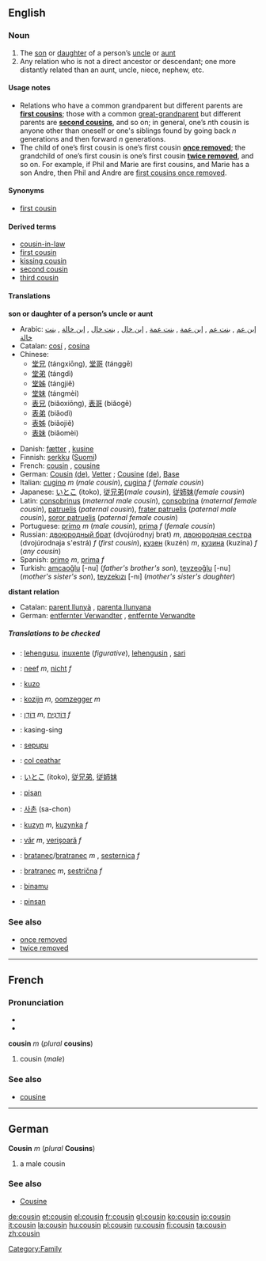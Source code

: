 {{see|Cousin}}
==English==

===Noun===
{{en-noun}}

# The [[son]] or [[daughter]] of a person’s [[uncle]] or [[aunt]]
# Any relation who is not a direct ancestor or descendant; one more distantly related than an aunt, uncle, niece, nephew, etc.

====Usage notes====
*Relations who have a common grandparent but different parents are '''[[first cousin]]s'''; those with a common [[great-grandparent]] but different parents are '''[[second cousin]]s''', and so on; in general, one’s ''n''th cousin is anyone other than oneself or one's siblings found by going back ''n'' generations and then forward ''n'' generations.
*The child of one’s first cousin is one’s first cousin '''[[once removed]]'''; the grandchild of one’s first cousin is one’s first cousin '''[[twice removed]]''', and so on. For example, if Phil and Marie are first cousins, and Marie has a son Andre, then Phil and Andre are [[first cousin once removed|first cousins once removed]].

====Synonyms====
*{{italbrac-colon|son or daughter of a person's uncle or aunt}} [[first cousin]]

====Derived terms====
*[[cousin-in-law]]
*[[first cousin]]
*[[kissing cousin]]
*[[second cousin]]
*[[third cousin]]

====Translations====
'''son or daughter of a person’s uncle or aunt'''
{{top}}
*Arabic: [[إبن عم]] {{italbrac|paternal uncle’s son}}, [[بنت عم]] {{italbrac|paternal uncle’s daughter}}, [[إبن عمة]] {{italbrac|paternal aunt’s son}}, [[بنت عمة]] {{italbrac|paternal aunt’s daughter}}, [[إبن خال]] {{italbrac|maternal uncle’s son}}, [[بنت خال]] {{italbrac|maternal uncle’s daughter}}, [[إبن خالة]] {{italbrac|maternal aunt’s son}}, [[بنت خالة]] {{italbrac|maternal aunt’s daughter}}
*Catalan: [[cosí]] {{m}}, [[cosina]] {{f}}
*Chinese:
**[[堂兄]] (tángxiōng), [[堂哥]] (tánggē) {{italbrac|father’s brother’s son older than oneself}}
**[[堂弟]] (tángdì) {{italbrac|father’s brother’s son younger than oneself}}
**[[堂姊]] (tángjiě) {{italbrac|father’s brother’s daughter older than oneself}}
**[[堂妹]] (tángmèi) {{italbrac|father’s brother’s daughter younger than oneself}}
**[[表兄]] (biǎoxiōng), [[表哥]] (biǎogē) {{italbrac|mother’s brother’s, or either parent’s sister’s, son older than oneself}}
**[[表弟]] (biǎodì) {{italbrac|mother's brother's, or either parent's sister's, son younger than oneself}}
**[[表姊]] (biǎojiě) {{italbrac|mother's brother's, or either parent's, sister's, daughter older than oneself}}
**[[表妹]] (biǎomèi) {{italbrac|mother's brother's, or either parent's sister's, daughter younger than oneself}}
{{mid}}
*Danish: [[fætter]] {{c}} {{italbrac|male}}, [[kusine]] {{c}} {{italbrac|female}}
*Finnish: [[serkku]] ([[:fi:serkku|Suomi]])
*French: [[cousin#French|cousin]] {{m}} {{italbrac|male cousin}}, [[cousine]] {{f}} {{italbrac|female cousin}}
*German: [[Cousin]] {{m}} [[:de:Cousin|(de)]], [[Vetter]] {{m}}; [[Cousine]] {{f}} [[:de:Cousine|(de)]], {{italbrac|regional}} [[:de:Base|Base]] {{f}}
*Italian: [[cugino]] ''m'' (''male cousin''), [[cugina]] ''f'' (''female cousin'')
*Japanese: [[いとこ]] (itoko), [[従兄弟]](''male cousin''),  [[従姉妹]](''female cousin'')
*Latin: [[consobrinus]] (''maternal male cousin''), [[consobrina]] (''maternal female cousin''), [[patruelis]] (''paternal cousin''), [[frater patruelis]] (''paternal male cousin''), [[soror patruelis]] (''paternal female cousin'')
*Portuguese: [[primo#Portuguese|primo]] ''m'' (''male cousin''), [[prima#Portuguese|prima]] ''f'' (''female cousin'')
*Russian:  [[двоюродный брат]] (dvojúrodnyj brat) ''m'', [[двоюродная сестра]] (dvojúrodnaja s'estrá) ''f'' (''first cousin''), [[кузен]] (kuzén) ''m'', [[кузина]] (kuzína) ''f'' (''any cousin'')
*Spanish: [[primo#Spanish|primo]] ''m'', [[prima#Spanish|prima]] ''f'' 
*Turkish: [[amcaoğlu]] [-nu] (''father's brother's son''), [[teyzeoğlu]] [-nu] (''mother's sister's son''), [[teyzekızı]] [-nı] (''mother's sister's daughter'')
{{bottom}}

'''distant relation'''
{{top}}
*Catalan: [[parent llunyà]] {{m}}, [[parenta llunyana]] {{f}}
*German: [[entfernter Verwandter]] {{m}}, [[entfernte Verwandte]] {{f}}
{{mid}}
{{bottom}}

=====Translations to be checked=====
<!--Remove this section once all of the translations below have been moved into the tables above.-->
{{checktrans}}
*{{ttbc|Basque}}: [[lehengusu]], [[inuxente]] (''figurative''), [[lehengusin]] , [[sari]]
*{{ttbc|Dutch}}: [[neef]] ''m'', [[nicht#Dutch|nicht]] ''f''
*{{ttbc|Esperanto}}: [[kuzo]]
*{{ttbc|Flemish}}: [[kozijn]] ''m'', [[oomzegger]] ''m''
*{{ttbc|Hebrew}}: [[דּוֹדָן]] ''m'', [[דּוֹדָנִית]] ''f''
*{{ttbc|Ibaloi}}: kasing-sing
*{{ttbc|Indonesian}}: [[sepupu]] 
*{{ttbc|Irish}}: [[col ceathar]]
*{{ttbc|Japanese}}: [[いとこ]] (itoko), [[従兄弟]], [[従姉妹]]
*{{ttbc|Kapampangan}}: [[pisan]]
*{{ttbc|Korean}}: [[사촌]] (sa-chon)
*{{ttbc|Polish}}: [[kuzyn]] ''m'', [[kuzynka]] ''f''
*{{ttbc|Romanian}}: [[văr]] ''m'', [[verişoară]] ''f''
*{{ttbc|Slovak}}: [[bratanec#Slovak|bratanec]]/[[bratranec#Slovak|bratranec]] ''m'' , [[sesternica#Slovak|sesternica]] ''f''
*{{ttbc|Slovene}}: [[bratranec]] ''m'', [[sestrična]] ''f''
*{{ttbc|Swahili}}: [[binamu]]
*{{ttbc|Tagalog}}: [[pinsan]]

===See also===
*[[once removed]]
*[[twice removed]]

----
==French==

===Pronunciation===
*{{IPA|/ku.zɛ̃/}}
*{{SAMPA|/ku.zE~/}}

'''cousin''' ''m'' (''plural'' '''cousins''')

#cousin (''male'')

===See also===
*[[cousine#French|cousine]]

----
==German==

'''Cousin''' ''m'' (''plural'' '''Cousins''')

# a male cousin

===See also===
*[[Cousine#German|Cousine]]

[[Category:Family]]

[[de:cousin]]
[[et:cousin]]
[[el:cousin]]
[[fr:cousin]]
[[gl:cousin]]
[[ko:cousin]]
[[io:cousin]]
[[it:cousin]]
[[la:cousin]]
[[hu:cousin]]
[[pl:cousin]]
[[ru:cousin]]
[[fi:cousin]]
[[ta:cousin]]
[[zh:cousin]]
